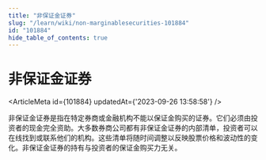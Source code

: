```yaml
---
title: "非保证金证券"
slug: "/learn/wiki/non-marginablesecurities-101884"
id: "101884"
hide_table_of_contents: true
---
```



# 非保证金证券

<ArticleMeta id={101884} updatedAt={'2023-09-26 13:58:58'} />
<div className='border-solid border-b border-t-0 my-4 border-[var(--ifm-color-gray-300)]' />

非保证金证券是指在特定券商或金融机构不能以保证金购买的证券。它们必须由投资者的现金完全资助。大多数券商公司都有非保证金证券的内部清单，投资者可以在线找到或联系他们的机构。这些清单将随时间调整以反映股票价格和波动性的变化。非保证金证券的持有与投资者的保证金购买力无关。
